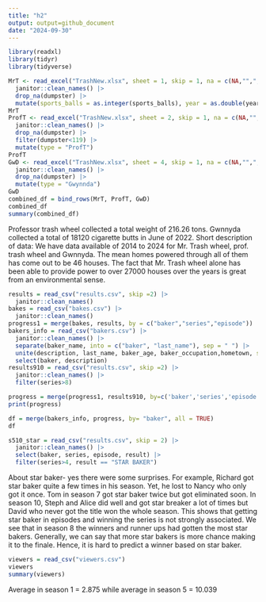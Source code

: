 ```yaml
---
title: "h2"
output: output=github_document
date: "2024-09-30"
---
```


```r
library(readxl)
library(tidyr)
library(tidyverse)
```

```r
MrT <- read_excel("TrashNew.xlsx", sheet = 1, skip = 1, na = c(NA,"",","), range = cell_cols("A:N")) |>
  janitor::clean_names() |>
  drop_na(dumpster) |>
  mutate(sports_balls = as.integer(sports_balls), year = as.double(year), type = "Mr")
MrT
ProfT <- read_excel("TrashNew.xlsx", sheet = 2, skip = 1, na = c(NA,"",","), range = cell_cols("A:M")) |>
  janitor::clean_names() |>
  drop_na(dumpster) |>
  filter(dumpster<119) |>
  mutate(type = "ProfT")
ProfT
GwD <- read_excel("TrashNew.xlsx", sheet = 4, skip = 1, na = c(NA,"",","), range = cell_cols("A:L")) |>
  janitor::clean_names() |>
  drop_na(dumpster) |>
  mutate(type = "Gwynnda")
GwD
combined_df = bind_rows(MrT, ProfT, GwD)
combined_df
summary(combined_df)

```
Professor trash wheel collected a total weight of 216.26 tons. Gwnnyda collected
a total of 18120 cigarette butts in June of 2022.
Short description of data: We have data available of 2014 to 2024 for Mr. Trash
wheel, prof. trash wheel and Gwnnyda. The mean homes powered through all of them
has come out to be 46 houses. The fact that Mr. Trash wheel alone has been able
to provide power to over 27000 houses over the years is great from an
environmental sense.


```r

results = read_csv("results.csv", skip =2) |>
  janitor::clean_names() 
bakes = read_csv("bakes.csv") |>
  janitor::clean_names() 
progress1 = merge(bakes, results, by = c("baker","series","episode"))
bakers_info = read_csv("bakers.csv") |>
  janitor::clean_names() |>
  separate(baker_name, into = c("baker", "last_name"), sep = " ") |>
  unite(description, last_name, baker_age, baker_occupation,hometown, sep=", ") |>
  select(baker, description)
results910 = read_csv("results.csv", skip =2) |>
  janitor::clean_names() |>
  filter(series>8)

progress = merge(progress1, results910, by=c('baker','series','episode','technical','result'), all=TRUE)
print(progress)

df = merge(bakers_info, progress, by= "baker", all = TRUE)
df
```

```R
s510_star = read_csv("results.csv", skip = 2) |>
  janitor::clean_names() |>
  select(baker, series, episode, result) |>
  filter(series>4, result == "STAR BAKER")
```

About star baker- yes there were some surprises. For example, Richard got star baker quite
a few times in his season. Yet, he lost to Nancy who only got it once. Tom in season 7 got
star baker twice but got eliminated soon. In season 10, Steph and Alice did well and got
star breaker a lot of times but David who never got the title won the whole season. This
shows that getting star baker in episodes and winning the series is not strongly
associated. We see that in season 8 the winners and runner ups had gotten the most star
bakers. Generally, we can say that more star bakers is more chance making it to the 
finale. Hence, it is hard to predict a winner based on star baker.

```R
viewers = read_csv("viewers.csv")
viewers
summary(viewers)
```

Average in season 1 = 2.875 while average in season 5 = 10.039
